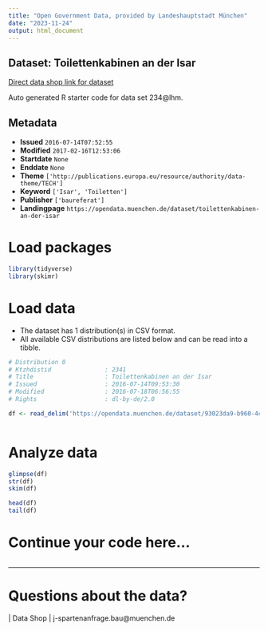 ```yaml
---
title: "Open Government Data, provided by Landeshauptstadt München"
date: "2023-11-24"
output: html_document
---
```


## Dataset: Toilettenkabinen an der Isar

[Direct data shop link for dataset](https://opendata.muenchen.de/dataset/toilettenkabinen-an-der-isar)

Auto generated R starter code for data set 234@lhm.

## Metadata

- **Issued** `2016-07-14T07:52:55`
- **Modified** `2017-02-16T12:53:06`
- **Startdate** `None`
- **Enddate** `None`
- **Theme** `['http://publications.europa.eu/resource/authority/data-theme/TECH']`
- **Keyword** `['Isar', 'Toiletten']`
- **Publisher** `['baureferat']`
- **Landingpage** `https://opendata.muenchen.de/dataset/toilettenkabinen-an-der-isar`


# Load packages

```r

library(tidyverse)
library(skimr)

```

# Load data

-   The dataset has 1 distribution(s) in CSV format.
-   All available CSV distributions are listed below and can be read into a tibble.

```r

# Distribution 0
# Ktzhdistid               : 2341
# Title                    : Toilettenkabinen an der Isar
# Issued                   : 2016-07-14T09:53:30
# Modified                 : 2016-07-18T06:56:55
# Rights                   : dl-by-de/2.0

df <- read_delim('https://opendata.muenchen.de/dataset/93023da9-b960-4cff-bf18-35e0f8bd40ef/resource/1d21c4ca-6f08-4272-9307-14e3174aa18d/download/toilettenkabinen-an-der-isar-2016-07-15.csv')



```

# Analyze data

```r

glimpse(df)
str(df)
skim(df)

head(df)
tail(df)

```

# Continue your code here...

```r

```

------------------------------------------------------------------------

# Questions about the data?

 | Data Shop | j-spartenanfrage.bau@muenchen.de
